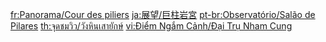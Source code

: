 {{Viewpoint
|id      = 127
|title   = The Court of Pillars
|title2  = The Chasm: Underground Mines
|poi     = Spiritstone
|area    = The Chasm: Underground Mines
|region  = Liyue
|note    = This viewpoint will only appear after completing [[Valor's Afterglow: The Faint Light Remembered]]. Its entry is also hidden in the Archive before it is collected. The speaker of this viewpoint is most likely [[Zhiqiong]].
|text    = "Despite the [[Traveler]]'s warnings, [[Zhiqiong|I]] still followed in {{MC|his|her}} footsteps to arrive at this place."<br>"I can barely comprehend the sight of this huge sky-blue [[Spiritstone|crystal pillar]] before me. It cannot be from this continent — only the [[Celestia|heavens]], with which it shares its shade, could have been its home."<br>"I have decided to explore deeper within through secret paths to uncover its secrets... I wonder how far I can press on, and what further records I shall leave behind..."
|image   = Viewpoint The Court of Pillars.png
|map     = Viewpoint Location The Court of Pillars.png
}}

[[fr:Panorama/Cour des piliers]]
[[ja:展望/巨柱岩宮]]
[[pt-br:Observatório/Salão de Pilares]]
[[th:จุดชมวิว/วังหินเสายักษ์]]
[[vi:Điểm Ngắm Cảnh/Đại Trụ Nham Cung]]